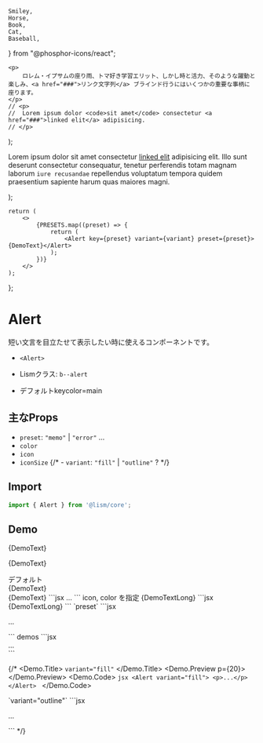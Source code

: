 	Smiley,
	Horse,
	Book,
	Cat,
	Baseball,
} from "@phosphor-icons/react";


	<p>
		ロレム・イプサムの座り雨、トマ好き学習エリット、しかし時と活力、そのような躍動と楽しみ、<a href="###">リンク文字列</a> ブラインド行うにはいくつかの重要な事柄に座ります。
	</p>
	// <p>
	// 	Lorem ipsum dolor <code>sit amet</code> consectetur <a href="###">linked elit</a> adipisicing.
	// </p>
);
	<p>
		Lorem ipsum dolor sit amet consectetur <a href="###">linked elit</a> adipisicing elit. Illo sunt deserunt
		consectetur consequatur, tenetur perferendis totam magnam laborum <code>iure recusandae</code> repellendus
		voluptatum tempora quidem praesentium sapiente harum quas maiores magni.
	</p>
);


	return (
		<>
			{PRESETS.map((preset) => {
				return (
					<Alert key={preset} variant={variant} preset={preset}>{DemoText}</Alert>
				);
			})}
		</>
	);
};


# Alert

短い文言を目立たせて表示したい時に使えるコンポーネントです。

- `<Alert>`
- Lismクラス: `b--alert`

- デフォルトkeycolor=main


## 主なProps
- `preset`: `"memo"` | `"error"` ...
- `color`
- `icon`
- `iconSize`
{/* - `variant`: `"fill"` | `"outline"` ? */}


## Import

```js
import { Alert } from '@lism/core';
```

## Demo

<div>{DemoText}</div>

<Alert>{DemoText}</Alert>

<Demo>
	<Demo.Title>
		デフォルト
	</Demo.Title>
	<Demo.Preview p={20}>
	<div>{DemoText}</div>
		<Alert>{DemoText}</Alert>
	</Demo.Preview>
	<Demo.Code>
		```jsx
		<Alert>...</Alert>
		```
	</Demo.Code>
</Demo>


<Demo>
	<Demo.Title>
		icon, color を指定
	</Demo.Title>
	<Demo.Preview p={20}>
		<Alert icon={Book} color="accent">{DemoTextLong}</Alert>
	</Demo.Preview>
	<Demo.Code>
		```jsx
		<Alert icon={Book} color="accent">{DemoTextLong}</Alert>
		```
	</Demo.Code>
</Demo>


<Demo>
	<Demo.Title>
		`preset`
	</Demo.Title>
	<Demo.Preview p={20} resize>
		<AlertDemos />
	</Demo.Preview>
	<Demo.Code>
		```jsx
		<Alert>
			<p>...</p>
		</Alert>
		```
	</Demo.Code>
</Demo>


<Demo>
	<Demo.Title>demos</Demo.Title>
	<Demo.Preview alignfull p={20}>
		<Box>
			<MediaLayer src="/img/demo-img.jpeg" z='-1'/>
			<FilterLayer blur="8px" bgc="rgba(0,0,0,0.6)" z='-1'/>
			<Box c="white" p={20} isFlow flowGap={20}>
				<DammyText />
				<AlertDemos />
			</Box>
		</Box>
	</Demo.Preview>
	<Demo.Code>
		```jsx
		<Section
			c="white"
			pY={40}
			media={{ src: "/img/demo-img.jpeg", alt: "", width: 960, height: 640 }}
			filter={{ blur: "8px", bgc: "rgba(0,0,0,0.6)" }}
		>
			<SectionBody>
				...
			</SectionBody>
		</Section>
		```
	</Demo.Code>
</Demo>


{/* 
<Demo>
	<Demo.Title>
		`variant="fill"`
	</Demo.Title>
	<Demo.Preview p={20}>
		<AlertDemos variant="fill"/>
	</Demo.Preview>
	<Demo.Code>
		```jsx
		<Alert variant="fill">
			<p>...</p>
		</Alert>
		```
	</Demo.Code>
</Demo>


<Demo>
	<Demo.Title>
		`variant="outline"`
	</Demo.Title>
	<Demo.Preview p={20}>
		<AlertDemos variant="outline"/>
	</Demo.Preview>
	<Demo.Code>
		```jsx
		<Alert variant="outline">
			<p>...</p>
		</Alert>
		```
	</Demo.Code>
</Demo> */}


